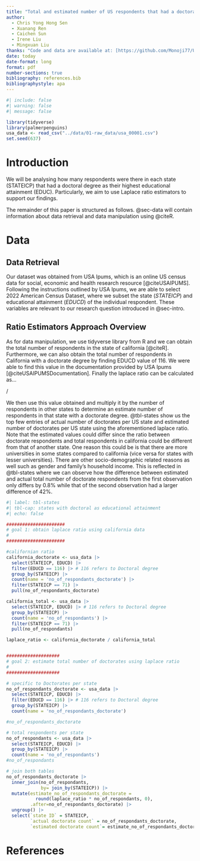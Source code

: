 ```yaml
---
title: "Total and estimated number of US respondents that had a doctorate degree as highest level of attainment"
author: 
  - Chris Yong Hong Sen
  - Xuanang Ren
  - Caichen Sun
  - Irene Liu
  - Mingxuan Liu
thanks: "Code and data are available at: [https://github.com/Monoji77/USA_data](https://github.com/Monoji77/USA_data)."
date: today
date-format: long
format: pdf
number-sections: true
bibliography: references.bib
bibliographystyle: apa
---
```


```r
#| include: false
#| warning: false
#| message: false

library(tidyverse)
library(palmerpenguins)
usa_data <- read_csv("../data/01-raw_data/usa_00001.csv")
set.seed(637)
```


# Introduction {#sec-intro}
We will be analysing how many respondents were there in each state (STATEICP) that had a doctoral degree as their highest educational attainment (EDUC). Particularly, we aim to use Laplace ratio estimators to support our findings.

The remainder of this paper is structured as follows. @sec-data will contain information about data retrieval and data manipulation using @citeR. 




# Data {#sec-data}

## Data Retrieval
Our dataset was obtained from USA Ipums, which is an online US census data for social, economic and health research resource [@citeUSAIPUMS]. Following the instructions outlined by USA Ipums, we are able to select 2022 American Census Dataset, where we subset the state ($STATEICP$) and educational attainment ($EDUCD$) of the individual respondent. These variables are relevant to our research question introduced in @sec-intro.

## Ratio Estimators Approach Overview
As for data manipulation, we use tidyverse library from R and we can obtain the total number of respondents in the state of california [@citeR]. Furthermore, we can also obtain the total number of respondents in California with a doctorate degree by finding EDUCD value of 116. We were able to find this value in the documentation provided by USA Ipums [@citeUSAIPUMSDocumentation]. Finally the laplace ratio can be calculated as...


\text{californian\_doctorates\_total\_respondents} / \text{californian\_total\_respondents}

We then use this value obtained and multiply it by the number of respondents in other states to determine an estimate number of respondents in that state with a doctorate degree. @tbl-states show us the top few entries of actual number of doctorates per US state and estimated number of doctorates per US state using the aforementioned laplace ratio. Note that the estimated values could differ since the ratio between doctorate respondents and total respondents in california could be different from that of another state. One reason this could be is that there are more universities in some states compared to california (vice versa for states with lesser universities). There are other socio-demographic related reasons as well such as gender and family's household income. This is reflected in @tbl-states where we can observe how the difference between estimated and actual total number of doctorate respondents from the first observation only differs by 0.8% while that of the second observation had a larger difference of 42%.


```r
#| label: tbl-states
#| tbl-cap: states with doctoral as educational attainment
#| echo: false

######################
# goal 1: obtain laplace ratio using california data
#
######################

#californian ratio
california_doctorate <- usa_data |>
  select(STATEICP, EDUCD) |>
  filter(EDUCD == 116) |> # 116 refers to Doctoral degree 
  group_by(STATEICP) |>
  count(name = 'no_of_respondants_doctorate') |>
  filter(STATEICP == 71) |>
  pull(no_of_respondants_doctorate)

california_total <- usa_data |>
  select(STATEICP, EDUCD) |> # 116 refers to Doctoral degree 
  group_by(STATEICP) |>
  count(name = 'no_of_respondants') |>
  filter(STATEICP == 71) |>
  pull(no_of_respondants)

laplace_ratio <- california_doctorate / california_total


####################
# goal 2: estimate total number of doctorates using laplace ratio
#
####################

# specific to Doctorates per state
no_of_respondants_doctorate <- usa_data |>
  select(STATEICP, EDUCD) |>
  filter(EDUCD == 116) |> # 116 refers to Doctoral degree 
  group_by(STATEICP) |>
  count(name = 'no_of_respondants_doctorate')

#no_of_respondants_doctorate

# total respondents per state
no_of_respondants <- usa_data |>
  select(STATEICP, EDUCD) |>
  group_by(STATEICP) |>
  count(name = 'no_of_respondants')
#no_of_respondants

# join both tables
no_of_respondants_doctorate |>
  inner_join(no_of_respondants,
             by= join_by(STATEICP)) |>
  mutate(estimate_no_of_respondants_doctorate = 
           round(laplace_ratio * no_of_respondants, 0),
         .after=no_of_respondants_doctorate) |>
  ungroup() |>
  select(`state ID` = STATEICP, 
         `actual doctorate count` = no_of_respondants_doctorate, 
         `estimated doctorate count`= estimate_no_of_respondants_doctorate)
```





# References


